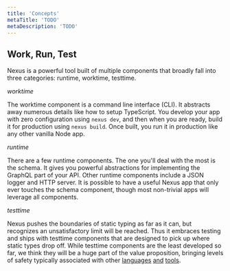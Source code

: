 ```yaml
---
title: 'Concepts'
metaTitle: 'TODO'
metaDescription: 'TODO'
---
```


## Work, Run, Test

Nexus is a powerful tool built of multiple components that broadly fall into three categories: runtime, worktime, testtime.

_worktime_

The worktime component is a command line interface (CLI). It abstracts away numerous details like how to setup TypeScript. You develop your app with zero configuration using `nexus dev`, and then when you are ready, build it for production using `nexus build`. Once built, you run it in production like any other vanilla Node app.

_runtime_

There are a few runtime components. The one you'll deal with the most is the schema. It gives you powerful abstractions for implementing the GraphQL part of your API. Other runtime components include a JSON logger and HTTP server. It is possible to have a useful Nexus app that only ever touches the schema component, though most non-trivial apps will leverage all components.

_testtime_

Nexus pushes the boundaries of static typing as far as it can, but recognizes an unsatisfactory limit will be reached. Thus it embraces testing and ships with testtime components that are designed to pick up where static types drop off. While testtime components are the least developed so far, we think they will be a huge part of the value proposition, bringing levels of safety typically associated with other [languages](https://www.idris-lang.org/) [and](https://www.haskell.org/) [tools](https://www.servant.dev/).

